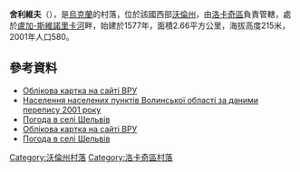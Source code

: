 {{coord|50|42|45|N|24|46|51|E|scale:30000|display=title}}

'''舍利維夫'''（{{lang-uk|Шельвів}}），是[[烏克蘭|烏克蘭]]的村落，位於該國西部[[沃倫州|沃倫州]]，由[[洛卡奇區|洛卡奇區]]負責管轄，處於[[盧加-斯維諾里卡河|盧加-斯維諾里卡河]]畔，始建於1577年，面積2.66平方公里，海拔高度215米，2001年人口580。

==參考資料==
*[http://w1.c1.rada.gov.ua/pls/z7503/A005?rdat1=17.10.2013&rf7571=4031 Облікова картка на сайті ВРУ] {{Wayback|url=http://w1.c1.rada.gov.ua/pls/z7503/A005?rdat1=17.10.2013&rf7571=4031 |date=20131017142139 }}
*[https://web.archive.org/web/20131017114002/http://pop-stat.mashke.org/ukraine-census-2001/volynska.htm Населення населених пунктів Волинської області за даними перепису 2001 року]
*[http://weather.in.ua/ua/volynskaja/28885 Погода в селі Шельвів] {{Wayback|url=http://weather.in.ua/ua/volynskaja/28885 |date=20200809211644 }}
* [http://w1.c1.rada.gov.ua/pls/z7503/A005?rdat1=17.10.2013&rf7571=4031 Облікова картка на сайті ВРУ] {{Wayback|url=http://w1.c1.rada.gov.ua/pls/z7503/A005?rdat1=17.10.2013&rf7571=4031 |date=20131017142139 }}
* [http://weather.in.ua/ua/volynskaja/28885 Погода в селі Шельвів] {{Wayback|url=http://weather.in.ua/ua/volynskaja/28885 |date=20200809211644 }}

[[Category:沃倫州村落|Category:沃倫州村落]]
[[Category:洛卡奇區村落|Category:洛卡奇區村落]]


{{Volyn-geo-stub}}